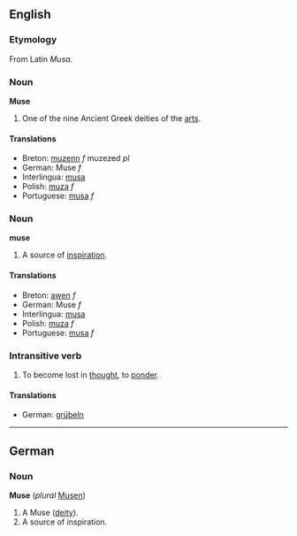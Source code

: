 ==English==
===Etymology===
From Latin ''Musa''.
===Noun===
'''Muse'''
#One of the nine Ancient Greek deities of the [[art]]s.
====Translations====
*Breton: [[muzenn]] ''f'' muzezed ''pl''
*German: Muse ''f''
*Interlingua: [[musa]]
*Polish: [[muza]] ''f''
*Portuguese: [[musa]] ''f''
===Noun===
'''muse'''
#A source of [[inspiration]].
====Translations====
*Breton: [[awen]] ''f''
*German: Muse ''f''
*Interlingua: [[musa]]
*Polish: [[muza]] ''f''
*Portuguese: [[musa]] ''f''

===Intransitive verb===
#To become lost in [[thought]], to [[ponder]].

====Translations====
*German: [[grübeln]]

----
==German==
===Noun===
'''Muse''' (''plural'' [[Musen]])

# A Muse ([[deity]]).
# A source of inspiration.